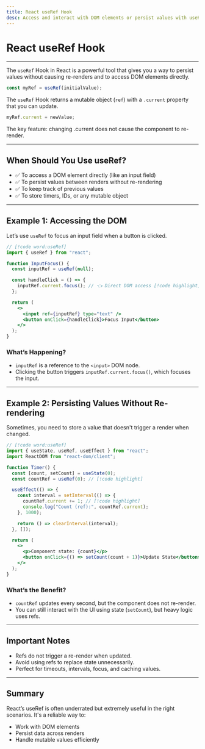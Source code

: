 ```yaml
---
title: React useRef Hook
desc: Access and interact with DOM elements or persist values with useRef
---
```



# React useRef Hook

---

The `useRef` Hook in React is a powerful tool that gives you a way to persist values without causing re-renders and to access DOM elements directly.

```jsx
const myRef = useRef(initialValue);
```
The `useRef` Hook returns a mutable object (`ref`) with a `.current` property that you can update.

```jsx
myRef.current = newValue;
```
The key feature: changing .current does not cause the component to re-render.

---

## When Should You Use useRef?

- ✅ To access a DOM element directly (like an input field)
- ✅ To persist values between renders without re-rendering
- ✅ To keep track of previous values
- ✅ To store timers, IDs, or any mutable object

---

## Example 1: Accessing the DOM
Let’s use `useRef` to focus an input field when a button is clicked.

```jsx
// [!code word:useRef]
import { useRef } from "react";

function InputFocus() {
  const inputRef = useRef(null);

  const handleClick = () => {
    inputRef.current.focus(); // 👈 Direct DOM access [!code highlight]
  };

  return (
    <>
      <input ref={inputRef} type="text" />
      <button onClick={handleClick}>Focus Input</button>
    </>
  );
}

```

### What’s Happening?
- `inputRef` is a reference to the `<input>` DOM node.
- Clicking the button triggers `inputRef.current.focus()`, which focuses the input.

---

## Example 2: Persisting Values Without Re-rendering
Sometimes, you need to store a value that doesn't trigger a render when changed.

```jsx
// [!code word:useRef]
import { useState, useRef, useEffect } from "react";
import ReactDOM from "react-dom/client";

function Timer() {
  const [count, setCount] = useState(0);
  const countRef = useRef(0); // [!code highlight]

  useEffect(() => {
    const interval = setInterval(() => {
      countRef.current += 1; // [!code highlight]
      console.log("Count (ref):", countRef.current);
    }, 1000);

    return () => clearInterval(interval);
  }, []);

  return (
    <>
      <p>Component state: {count}</p>
      <button onClick={() => setCount(count + 1)}>Update State</button>
    </>
  );
}
```

### What’s the Benefit?
- `countRef` updates every second, but the component does not re-render.
- You can still interact with the UI using state (`setCount`), but heavy logic uses refs.

---

## Important Notes
- Refs do not trigger a re-render when updated.
- Avoid using refs to replace state unnecessarily.
- Perfect for timeouts, intervals, focus, and caching values.

---

## Summary
React’s useRef is often underrated but extremely useful in the right scenarios. It's a reliable way to:
- Work with DOM elements
- Persist data across renders
- Handle mutable values efficiently